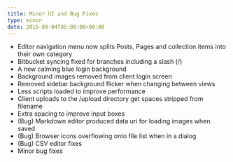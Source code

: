 ```yaml
---
title: Minor UI and Bug Fixes
type: minor
date: 2015-09-04T05:00:00+00:00
---
```

 

* Editor navigation menu now splits Posts, Pages and collection items into their own category
* Bitbucket syncing fixed for branches including a slash (/)
* A new calming blue login background
* Background images removed from client login screen
* Removed sidebar background flicker when changing between views
* Less scripts loaded to improve performance
* Client uploads to the /upload directory get spaces stripped from filename
* Extra spacing to improve input boxes
* (Bug) Markdown editor produced data uri for loading images when saved
* (Bug) Browser icons overflowing onto file list when in a dialog
* (Bug) CSV editor fixes
* Minor bug fixes